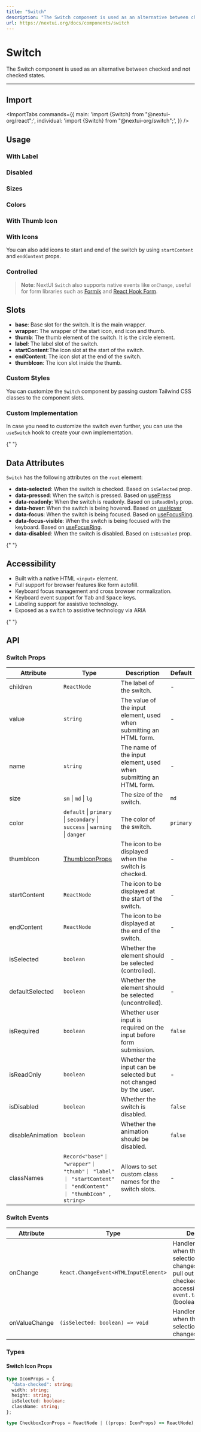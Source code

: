 ```yaml
---
title: "Switch"
description: "The Switch component is used as an alternative between checked and not checked states."
url: https://nextui.org/docs/components/switch
---
```


# Switch

The Switch component is used as an alternative between checked and not checked states.

<ComponentLinks component="switch" styles="toggle" reactAriaHook="useSwitch" />

---

## Import

<ImportTabs
  commands={{
    main: 'import {Switch} from "@nextui-org/react";',
    individual: 'import {Switch} from "@nextui-org/switch";',
  }}
/>

## Usage

<CodeDemo title="Usage" files={switchContent.usage} />

### With Label

<CodeDemo title="With Label" files={switchContent.label} />

### Disabled

<CodeDemo title="Disabled" files={switchContent.disabled} />

### Sizes

<CodeDemo title="Sizes" files={switchContent.sizes} />

### Colors

<CodeDemo title="Colors" files={switchContent.colors} />

### With Thumb Icon

<CodeDemo title="With Thumb Icon" files={switchContent.thumbIcon} />

### With Icons

You can also add icons to start and end of the switch by using `startContent` and `endContent` props.

<CodeDemo title="With Icons" files={switchContent.icons} highlightedLines="11-12" />

### Controlled

<CodeDemo title="Controlled" files={switchContent.controlled} />

> **Note**: NextUI `Switch` also supports native events like `onChange`, useful for form libraries
> such as [Formik](https://formik.org/) and [React Hook Form](https://react-hook-form.com/).

## Slots

- **base**: Base slot for the switch. It is the main wrapper.
- **wrapper**: The wrapper of the start icon, end icon and thumb.
- **thumb**: The thumb element of the switch. It is the circle element.
- **label**: The label slot of the switch.
- **startContent**:The icon slot at the start of the switch.
- **endContent**: The icon slot at the end of the switch.
- **thumbIcon**: The icon slot inside the thumb.

### Custom Styles

You can customize the `Switch` component by passing custom Tailwind CSS classes to the component slots.

<CodeDemo title="Custom Styles" files={switchContent.customStyles} />

### Custom Implementation

In case you need to customize the switch even further, you can use the `useSwitch` hook to create your own implementation.

<CodeDemo title="Custom Implementation" files={switchContent.customImpl} />

<Spacer y={4} />{" "}

## Data Attributes

`Switch` has the following attributes on the `root` element:

- **data-selected**:
  When the switch is checked. Based on `isSelected` prop.
- **data-pressed**:
  When the switch is pressed. Based on [usePress](https://react-spectrum.adobe.com/react-aria/usePress.html)
- **data-readonly**:
  When the switch is readonly. Based on `isReadOnly` prop.
- **data-hover**:
  When the switch is being hovered. Based on [useHover](https://react-spectrum.adobe.com/react-aria/useHover.html)
- **data-focus**:
  When the switch is being focused. Based on [useFocusRing](https://react-spectrum.adobe.com/react-aria/useFocusRing.html).
- **data-focus-visible**:
  When the switch is being focused with the keyboard. Based on [useFocusRing](https://react-spectrum.adobe.com/react-aria/useFocusRing.html).
- **data-disabled**:
  When the switch is disabled. Based on `isDisabled` prop.

<Spacer y={4} />{" "}

## Accessibility

- Built with a native HTML `<input>` element.
- Full support for browser features like form autofill.
- Keyboard focus management and cross browser normalization.
- Keyboard event support for <kbd>Tab</kbd> and <kbd>Space</kbd> keys.
- Labeling support for assistive technology.
- Exposed as a switch to assistive technology via ARIA

<Spacer y={4} />{" "}

## API

### Switch Props

| Attribute        | Type                                                                                                       | Description                                                         | Default   |
| ---------------- | ---------------------------------------------------------------------------------------------------------- | ------------------------------------------------------------------- | --------- |
| children         | `ReactNode`                                                                                                | The label of the switch.                                            | -         |
| value            | `string`                                                                                                   | The value of the input element, used when submitting an HTML form.  | -         |
| name             | `string`                                                                                                   | The name of the input element, used when submitting an HTML form.   | -         |
| size             | `sm` \| `md` \| `lg`                                                                                       | The size of the switch.                                             | `md`      |
| color            | `default` \| `primary` \| `secondary` \| `success` \| `warning` \| `danger`                                | The color of the switch.                                            | `primary` |
| thumbIcon        | [ThumbIconProps](#switch-icon-props)                                                                       | The icon to be displayed when the switch is checked.                | -         |
| startContent     | `ReactNode`                                                                                                | The icon to be displayed at the start of the switch.                | -         |
| endContent       | `ReactNode`                                                                                                | The icon to be displayed at the end of the switch.                  | -         |
| isSelected       | `boolean`                                                                                                  | Whether the element should be selected (controlled).                | -         |
| defaultSelected  | `boolean`                                                                                                  | Whether the element should be selected (uncontrolled).              | -         |
| isRequired       | `boolean`                                                                                                  | Whether user input is required on the input before form submission. | `false`   |
| isReadOnly       | `boolean`                                                                                                  | Whether the input can be selected but not changed by the user.      | -         |
| isDisabled       | `boolean`                                                                                                  | Whether the switch is disabled.                                     | `false`   |
| disableAnimation | `boolean`                                                                                                  | Whether the animation should be disabled.                           | `false`   |
| classNames       | `Record<"base"｜ "wrapper"｜ "thumb"｜ "label" ｜ "startContent" ｜ "endContent" ｜ "thumbIcon" , string>` | Allows to set custom class names for the switch slots.              | -         |

### Switch Events

| Attribute     | Type                                  | Description                                                                                                                                              |
| ------------- | ------------------------------------- | -------------------------------------------------------------------------------------------------------------------------------------------------------- |
| onChange      | `React.ChangeEvent<HTMLInputElement>` | Handler that is called when the element's selection state changes. You can pull out the new checked state by accessing `event.target.checked` (boolean). |
| onValueChange | `(isSelected: boolean) => void`       | Handler that is called when the element's selection state changes.                                                                                       |

### Types

#### Switch Icon Props

```ts
type IconProps = {
  "data-checked": string;
  width: string;
  height: string;
  isSelected: boolean;
  className: string;
};

type CheckboxIconProps = ReactNode | ((props: IconProps) => ReactNode);
```
